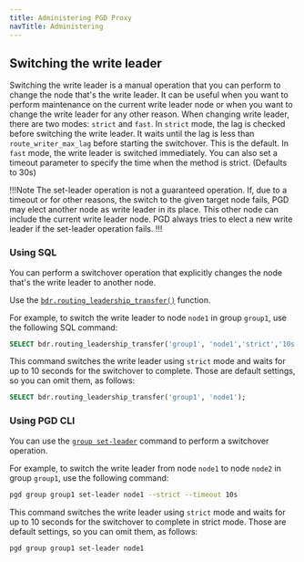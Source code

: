 ```yaml
---
title: Administering PGD Proxy
navTitle: Administering
---
```


## Switching the write leader

Switching the write leader is a manual operation that you can perform to change the node that's the write leader. 
It can be useful when you want to perform maintenance on the current write leader node or when you want to change the write leader for any other reason.
When changing write leader, there are two modes: `strict` and `fast`. 
In `strict` mode, the lag is checked before switching the write leader. It waits until the lag is less than `route_writer_max_lag` before starting the switchover. This is the default.
In `fast` mode, the write leader is switched immediately.
You can also set a timeout parameter to specify the time when the method is strict. (Defaults to 30s)

!!!Note
The set-leader operation is not a guaranteed operation. If, due to a timeout or for other reasons, the switch to the given target node fails, PGD may elect another node as write leader in its place. This other node can include the current write leader node. PGD always tries to elect a new write leader if the set-leader operation fails.
!!!

### Using SQL

You can perform a switchover operation that explicitly changes the node that's the write leader to another node.

Use the [`bdr.routing_leadership_transfer()`](/pgd/latest/reference/routing#bdrrouting_leadership_transfer) function.

For example, to switch the write leader to node `node1` in group `group1`, use the following SQL command:

```sql
SELECT bdr.routing_leadership_transfer('group1', 'node1','strict','10s');
```

This command switches the write leader using `strict` mode and waits for up to 10 seconds for the switchover to complete. Those are default settings, so you can omit them, as follows:

```sql
SELECT bdr.routing_leadership_transfer('group1', 'node1');
```

### Using PGD CLI

You can use the [`group set-leader`](/pgd/latest/cli/command_ref/group/set-leader/) command to perform a switchover operation.

For example, to switch the write leader from node `node1` to node `node2` in group `group1`, use the following command:

```sh
pgd group group1 set-leader node1 --strict --timeout 10s
```

This command switches the write leader using `strict` mode and waits for up to 10 seconds for the switchover to complete in strict mode. Those are default settings, so you can omit them, as follows:

```sh
pgd group group1 set-leader node1
```
